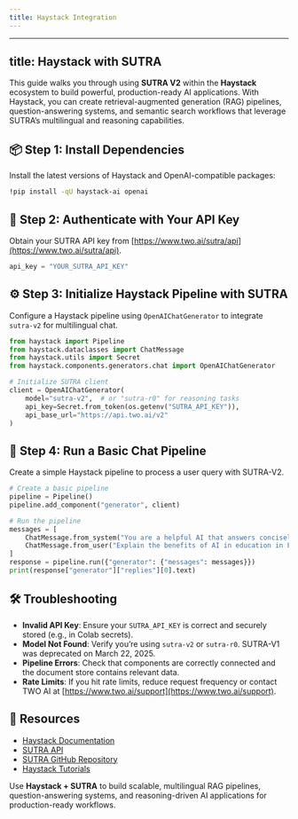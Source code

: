 ```yaml
---
title: Haystack Integration
---
```


---

## title: Haystack with SUTRA

This guide walks you through using **SUTRA V2** within the **Haystack** ecosystem to build powerful, production-ready AI applications. With Haystack, you can create retrieval-augmented generation (RAG) pipelines, question-answering systems, and semantic search workflows that leverage SUTRA’s multilingual and reasoning capabilities.

## 📦 Step 1: Install Dependencies

Install the latest versions of Haystack and OpenAI-compatible packages:

```bash
!pip install -qU haystack-ai openai
```

## 🔐 Step 2: Authenticate with Your API Key

Obtain your SUTRA API key from [https://www.two.ai/sutra/api](https://www.two.ai/sutra/api).

```python
api_key = "YOUR_SUTRA_API_KEY"
```

## ⚙️ Step 3: Initialize Haystack Pipeline with SUTRA

Configure a Haystack pipeline using `OpenAIChatGenerator` to integrate `sutra-v2` for multilingual chat.

```python
from haystack import Pipeline
from haystack.dataclasses import ChatMessage
from haystack.utils import Secret
from haystack.components.generators.chat import OpenAIChatGenerator

# Initialize SUTRA client
client = OpenAIChatGenerator(
    model="sutra-v2",  # or "sutra-r0" for reasoning tasks
    api_key=Secret.from_token(os.getenv("SUTRA_API_KEY")),
    api_base_url="https://api.two.ai/v2"
)
```

## 💬 Step 4: Run a Basic Chat Pipeline

Create a simple Haystack pipeline to process a user query with SUTRA-V2.

```python
# Create a basic pipeline
pipeline = Pipeline()
pipeline.add_component("generator", client)

# Run the pipeline
messages = [
    ChatMessage.from_system("You are a helpful AI that answers concisely in the requested language."),
    ChatMessage.from_user("Explain the benefits of AI in education in French.")
]
response = pipeline.run({"generator": {"messages": messages}})
print(response["generator"]["replies"][0].text)
```

## 🛠 Troubleshooting

- **Invalid API Key**: Ensure your `SUTRA_API_KEY` is correct and securely stored (e.g., in Colab secrets).
- **Model Not Found**: Verify you’re using `sutra-v2` or `sutra-r0`. SUTRA-V1 was deprecated on March 22, 2025.
- **Pipeline Errors**: Check that components are correctly connected and the document store contains relevant data.
- **Rate Limits**: If you hit rate limits, reduce request frequency or contact TWO AI at [https://www.two.ai/support](https://www.two.ai/support).

## 📎 Resources

- [Haystack Documentation](https://docs.haystack.deepset.ai)
- [SUTRA API](https://www.two.ai/sutra/api)
- [SUTRA GitHub Repository](https://github.com/sutra-dev/sutra-cookbook)
- [Haystack Tutorials](https://haystack.deepset.ai/tutorials)

Use **Haystack + SUTRA** to build scalable, multilingual RAG pipelines, question-answering systems, and reasoning-driven AI applications for production-ready workflows.
